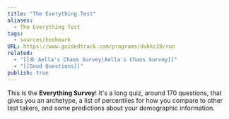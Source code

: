 ```yaml
---
title: "The Everything Test"
aliases:
  - The Everything Test
tags:
  - sources/bookmark
URL: https://www.guidedtrack.com/programs/duhkc19/run
related:
  - "[[🕸️ Aella's Chaos Survey|Aella's Chaos Survey]]"
  - "[[Good Questions]]"
publish: true
---
```




This is the **Everything Survey**! It's a long quiz, around 170 questions, that gives you an archetype, a list of percentiles for how you compare to other test takers, and some predictions about your demographic information.